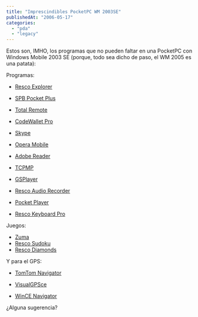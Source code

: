 ```yaml
---
title: "Imprescindibles PocketPC WM 2003SE"
publishedAt: "2006-05-17"
categories: 
  - "pda"
  - "legacy"
---
```


Estos son, IMHO, los programas que no pueden faltar en una PocketPC con Windows Mobile 2003 SE (porque, todo sea dicho de paso, el WM 2005 es una patata):

Programas:

- [Resco Explorer](http://www.resco.net/pocketpc/explorer/default.asp)

- [SPB Pocket Plus](http://www.spbsoftwarehouse.com/products/pocketplus/?es)

- [Total Remote](http://www.griffintechnology.com/software/software_totalremote.html)

- [CodeWallet Pro](http://www.developerone.com/codewalletpro/mobile.htm)

- [Skype](http://www.skype.com/intl/es/download/skype/mobile/)

- [Opera Mobile](http://www.opera.com/download/mobile/?man=Windows+Mobile+2003+Pocket+PC&heading=Windows%20Mobile%202003&img=/img/products/mobile/qtek_s100.png&extra=This%20version%20can%20also%20be%20used%20with%20other%20Pocket%20PC%20phones%20running%20Windows%20Mobile%202003.)

- [Adobe Reader](http://www.adobe.com/es/products/acrobat/readerforppc.html)

- [TCPMP](http://tcpmp.corecodec.org/about)

- [GSPlayer](http://hp.vector.co.jp/authors/VA032810/)

- [Resco Audio Recorder](http://www.resco.net/pocketpc/audiorecorder/default.asp)

- [Pocket Player](http://www.conduits.com/products/player/)

- [Resco Keyboard Pro](http://www.resco.net/pocketpc/keyboard/default.asp)

Juegos:

- [Zuma](http://www.astraware.com/all/default/zuma)
- [Resco Sudoku](http://www.resco.net/go/game_sudoku.asp)
- [Resco Diamonds](http://www.resco.net/go/game_diamonds.asp)

Y para el GPS:

- [TomTom Navigator](http://www.tomtom.com/)

- [VisualGPSce](http://www.visualgps.net/VisualGPSce/default.htm)

- [WinCE Navigator](ftp://ftp.leadtek.com.tw/gps/Tools/WinCEMonitor.zip)

¿Alguna sugerencia?
